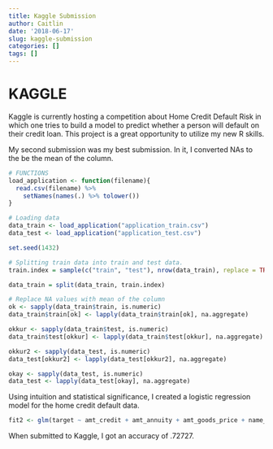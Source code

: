 ```yaml
---
title: Kaggle Submission
author: Caitlin
date: '2018-06-17'
slug: kaggle-submission
categories: []
tags: []
---
```


# KAGGLE

Kaggle is currently hosting a competition about Home Credit Default Risk in which one tries to build a model to predict whether a person will default on their credit loan. This project is a great opportunity to utilize my new R skills.

My second submission was my best submission. In it, I converted NAs to the be the mean of the column. 

```r
# FUNCTIONS
load_application <- function(filename){
  read.csv(filename) %>% 
    setNames(names(.) %>% tolower())
}

# Loading data
data_train <- load_application("application_train.csv")
data_test <- load_application("application_test.csv")

set.seed(1432)

# Splitting train data into train and test data.
train.index = sample(c("train", "test"), nrow(data_train), replace = TRUE, c(0.8, 0.2))

data_train = split(data_train, train.index)

# Replace NA values with mean of the column
ok <- sapply(data_train$train, is.numeric)
data_train$train[ok] <- lapply(data_train$train[ok], na.aggregate)

okkur <- sapply(data_train$test, is.numeric)
data_train$test[okkur] <- lapply(data_train$test[okkur], na.aggregate)

okkur2 <- sapply(data_test, is.numeric)
data_test[okkur2] <- lapply(data_test[okkur2], na.aggregate)

okay <- sapply(data_test, is.numeric)
data_test <- lapply(data_test[okay], na.aggregate)
```

Using intuition and statistical significance, I created a logistic regression model for the home credit default data.

```r
fit2 <- glm(target ~ amt_credit + amt_annuity + amt_goods_price + name_education_type + name_family_status + days_birth + days_employed + days_registration + days_id_publish + own_car_age + flag_work_phone + flag_phone + flag_email + occupation_type + region_rating_client_w_city + reg_city_not_live_city + ext_source_1 + ext_source_2 + ext_source_3 + nonlivingarea_avg, data_train$train, family = binomial)
```

When submitted to Kaggle, I got an accuracy of .72727.


